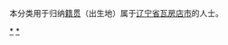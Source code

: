 {{Catnav|頁面分類|各種主題的頁面分類|依中国各省来作的分类|各地中国人|辽宁人|大连人}}
{{Catnav|頁面分類|人物|各國人物|中国人|各地中国人|辽宁人|大连人}}

本分类用于归纳[[籍贯|籍贯]]（出生地）属于[[辽宁省|辽宁省]][[瓦房店市|瓦房店市]]的人士。

[[Category:大连人|*]]
[[Category:瓦房店市|*]]